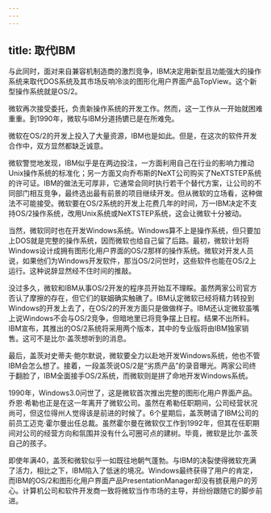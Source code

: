 ```yaml
---
---
---
```

title: 取代IBM
---




与此同时，面对来自兼容机制造商的激烈竞争，IBM决定用新型且功能强大的操作系统来取代DOS系统及其市场反响冷淡的图形化用户界面产品TopView。这个新型操作系统就是OS/2。

微软再次接受委托，负责新操作系统的开发工作。然而，这一工作从一开始就困难重重。到1990年，微软与IBM分道扬镳已是在所难免。

微软在OS/2的开发上投入了大量资源，IBM也是如此。但是，在这次的软件开发合作中，双方显然都缺乏诚意。

微软警觉地发现，IBM似乎是在两边投注，一方面利用自己在行业的影响力推动Unix操作系统的标准化；另一方面又向乔布斯的NeXT公司购买了NeXTSTEP系统的许可证。IBM的做法无可厚非，它通常会同时执行若干个替代方案，让公司的不同部门相互竞争，最终选出最有前景的项目继续开发。但从微软的立场看，这种做法不可能接受。微软要在OS/2系统的开发上花费几年的时间，万一IBM决定不支持OS/2操作系统，改用Unix系统或NeXTSTEP系统，这会让微软十分被动。

当然，微软同时也在开发Windows系统。Windows算不上是操作系统，但只要加上DOS就是完整的操作系统，因而微软也给自己留了后路。最初，微软计划将Windows设计成拥有图形化用户界面的OS/2那样的操作系统。微软对开发人员说，如果他们为Windows开发软件，那当OS/2问世时，这些软件也能在OS/2上运行。这种说辞显然经不住时间的推敲。

没过多久，微软和IBM从事OS/2开发的程序员开始互不理睬。虽然两家公司官方否认了摩擦的存在，但它们的联姻确实触礁了。IBM认定微软已经将精力转投到Windows的开发上去了，在OS/2的开发方面只是做做样子。IBM还认定微软虽嘴上说Windows不会与OS/2竞争，但暗地里已将竞争摆上日程。结果不出所料。IBM宣布，其推出的OS/2系统将采用两个版本，其中的专业版将由IBM独家销售。这可不是比尔·盖茨想听到的消息。

最后，盖茨对史蒂夫·鲍尔默说，微软要全力以赴地开发Windows系统，他也不管IBM会怎么想了。接着，一段盖茨说OS/2是“劣质产品”的录音曝光。两家公司终于翻脸了，IBM全面接手OS/2系统，而微软则是拼了命地开发Windows系统。

1990年，Windows3.0问世了，这是微软首次推出完整的图形化用户界面产品。乔恩·希勒也正是在这一年离开了微软公司。虽然在希勒任职期间，公司经营状况尚可，但这位得州人觉得该是前进的时候了。6个星期后，盖茨聘请了IBM公司的前员工迈克·霍尔曼出任总裁。虽然霍尔曼在微软仅工作到1992年，但其在任职期间对公司的经营方向和氛围并没有什么可圈可点的建树。毕竟，微软是比尔·盖茨自己的孩子。

即使年满40，盖茨和微软似乎一如既往地朝气蓬勃。与IBM的决裂使得微软充满了活力，相比之下，IBM陷入了低迷的境况。Windows最终获得了用户的肯定，而IBM的OS/2和图形化用户界面产品PresentationManager却没有掳获用户的芳心。计算机公司和软件开发商一致将微软当作市场的主导，并纷纷跟随它的脚步前进。